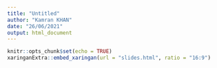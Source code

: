 ```yaml
---
title: "Untitled"
author: "Kamran KHAN"
date: "26/06/2021"
output: html_document
---
```


```r
knitr::opts_chunk$set(echo = TRUE)
xaringanExtra::embed_xaringan(url = "slides.html", ratio = "16:9")
```

